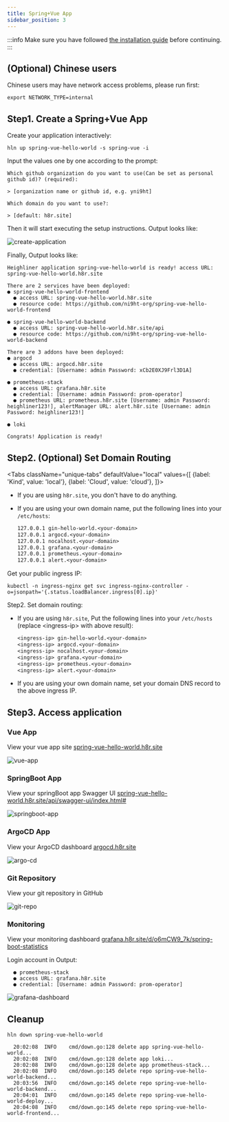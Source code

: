 ```yaml
---
title: Spring+Vue App
sidebar_position: 3
---
```


:::info
Make sure you have followed [the installation guide](/docs/getting_started/installation) before continuing.
:::

## (Optional) Chinese users

Chinese users may have network access problems, please run first:

```shell
export NETWORK_TYPE=internal
```

## Step1. Create a Spring+Vue App

Create your application interactively:

```shell
hln up spring-vue-hello-world -s spring-vue -i
```

Input the values one by one according to the prompt:

```
Which github organization do you want to use(Can be set as personal github id)? (required):

> [organization name or github id, e.g. yni9ht]

Which domain do you want to use?:

> [default: h8r.site]
```

Then it will start executing the setup instructions. Output looks like:

![create-application](/img/docs/tutorial/spring-vue/create-application.png)

Finally, Output looks like:

```
Heighliner application spring-vue-hello-world is ready! access URL: spring-vue-hello-world.h8r.site

There are 2 services have been deployed:
● spring-vue-hello-world-frontend
  ● access URL: spring-vue-hello-world.h8r.site
  ● resource code: https://github.com/ni9ht-org/spring-vue-hello-world-frontend

● spring-vue-hello-world-backend
  ● access URL: spring-vue-hello-world.h8r.site/api
  ● resource code: https://github.com/ni9ht-org/spring-vue-hello-world-backend

There are 3 addons have been deployed:
● argocd
  ● access URL: argocd.h8r.site
  ● credential: [Username: admin Password: xCb2E0XJ9Frl3D1A]

● prometheus-stack
  ● access URL: grafana.h8r.site
  ● credential: [Username: admin Password: prom-operator]
  ● prometheus URL: prometheus.h8r.site [Username: admin Password: heighliner123!], alertManager URL: alert.h8r.site [Username: admin Password: heighliner123!]

● loki

Congrats! Application is ready!
```

## Step2. (Optional) Set Domain Routing

<Tabs
className="unique-tabs"
defaultValue="local"
values={[
{label: 'Kind', value: 'local'},
{label: 'Cloud', value: 'cloud'},
]}>

<TabItem value="local">

- If you are using `h8r.site`, you don't have to do anything.
- If you are using your own domain name, put the following lines into your `/etc/hosts`:

    ```txt
    127.0.0.1 gin-hello-world.<your-domain>
    127.0.0.1 argocd.<your-domain>
    127.0.0.1 nocalhost.<your-domain>
    127.0.0.1 grafana.<your-domain>
    127.0.0.1 prometheus.<your-domain>
    127.0.0.1 alert.<your-domain>
    ```

</TabItem>

<TabItem value="cloud">

Get your public ingress IP:

```shell
kubectl -n ingress-nginx get svc ingress-nginx-controller -o=jsonpath='{.status.loadBalancer.ingress[0].ip}'
```

Step2. Set domain routing:

- If you are using `h8r.site`, Put the following lines into your `/etc/hosts` (replace <ingress-ip\> with above result):

  ```txt
  <ingress-ip> gin-hello-world.<your-domain>
  <ingress-ip> argocd.<your-domain>
  <ingress-ip> nocalhost.<your-domain>
  <ingress-ip> grafana.<your-domain>
  <ingress-ip> prometheus.<your-domain>
  <ingress-ip> alert.<your-domain>
  ```

- If you are using your own domain name, set your domain DNS record to the above ingress IP.

</TabItem>
</Tabs>

## Step3. Access application
### Vue App
View your vue app site [spring-vue-hello-world.h8r.site](http://spring-vue-hello-world.h8r.site)

![vue-app](/img/docs/tutorial/spring-vue/vue-app.png)

### SpringBoot App
View your springBoot app Swagger UI [spring-vue-hello-world.h8r.site/api/swagger-ui/index.html#](http://spring-vue-hello-world.h8r.site/api/swagger-ui/index.html#)

![springboot-app](/img/docs/tutorial/spring-vue/springboot-app.png)

### ArgoCD App
View your ArgoCD dashboard [argocd.h8r.site](http://argocd.h8r.site/)

![argo-cd](/img/docs/tutorial/spring-vue/argocd-app.png)

### Git Repository
View your git repository in GitHub

![git-repo](/img/docs/tutorial/spring-vue/git-repository.png)

### Monitoring
View your monitoring dashboard [grafana.h8r.site/d/o6mCW9_7k/spring-boot-statistics](http://grafana.h8r.site/d/o6mCW9_7k/spring-boot-statistics)

Login account in Output:
```
  ● prometheus-stack
  ● access URL: grafana.h8r.site
  ● credential: [Username: admin Password: prom-operator]
```
![grafana-dashboard](/img/docs/tutorial/spring-vue/grafana-dashboard.png)

## Cleanup
```shell
hln down spring-vue-hello-world
```

```
  20:02:08	INFO	cmd/down.go:128	delete app spring-vue-hello-world...
  20:02:08	INFO	cmd/down.go:128	delete app loki...
  20:02:08	INFO	cmd/down.go:128	delete app prometheus-stack...
  20:02:08	INFO	cmd/down.go:145	delete repo spring-vue-hello-world-backend...
  20:03:56	INFO	cmd/down.go:145	delete repo spring-vue-hello-world-backend...
  20:04:01	INFO	cmd/down.go:145	delete repo spring-vue-hello-world-deploy...
  20:04:08	INFO	cmd/down.go:145	delete repo spring-vue-hello-world-frontend...
```
